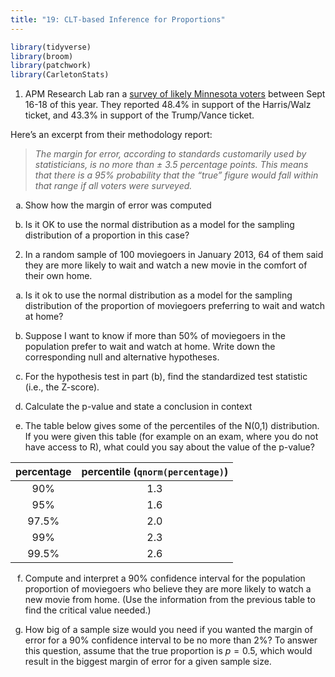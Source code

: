 ```yaml
---
title: "19: CLT-based Inference for Proportions"
---
```


```r
library(tidyverse)
library(broom)
library(patchwork)
library(CarletonStats)
```

1.  APM Research Lab ran a [survey of likely Minnesota
    voters](https://www.apmresearchlab.org/minnesota-poll-september-2024#methods)
    between Sept 16-18 of this year. They reported 48.4% in support of
    the Harris/Walz ticket, and 43.3% in support of the Trump/Vance
    ticket.

Here's an excerpt from their methodology report:

> *The margin for error, according to standards customarily used by
> statisticians, is no more than ± 3.5 percentage points. This means
> that there is a 95% probability that the "true" figure would fall
> within that range if all voters were surveyed.*

(a) Show how the margin of error was computed

\vspace{1in}

(b) Is it OK to use the normal distribution as a model for the sampling
    distribution of a proportion in this case?

\vspace{1in}

2.  In a random sample of 100 moviegoers in January 2013, 64 of them
    said they are more likely to wait and watch a new movie in the
    comfort of their own home.

(a) Is it ok to use the normal distribution as a model for the sampling
    distribution of the proportion of moviegoers preferring to wait and
    watch at home?
    
\vspace{1in}

(b) Suppose I want to know if more than 50% of moviegoers in the
    population prefer to wait and watch at home. Write down the
    corresponding null and alternative hypotheses.
    
\vspace{1in}

(c) For the hypothesis test in part (b), find the standardized test
    statistic (i.e., the Z-score).
    
\vspace{1in}

(d) Calculate the p-value and state a conclusion in context

\vspace{1in}

(e) The table below gives some of the percentiles of the N(0,1)
    distribution. If you were given this table (for example on an exam,
    where you do not have access to R), what could you say about the
    value of the p-value?

|  percentage  |  percentile (`qnorm(percentage)`)  |
|:---------------------:|:------------:|
|         90%          |     1.3      |
|         95%          |     1.6      |
|         97.5%          |     2.0      |
|         99%          |     2.3      |
|         99.5%          |     2.6      |

(f) Compute and interpret a 90% confidence interval for the population proportion of moviegoers who believe they are more likely to watch a new movie from home. (Use the information from the previous table to find the critical value needed.)

\vspace{1.5in}

(g) How big of a sample size would you need if you wanted the margin of error for a 90% confidence interval to be no more than 2%? To answer this question, assume that the true proportion is $p=0.5$, which would result in the biggest margin of error for a given sample size.
